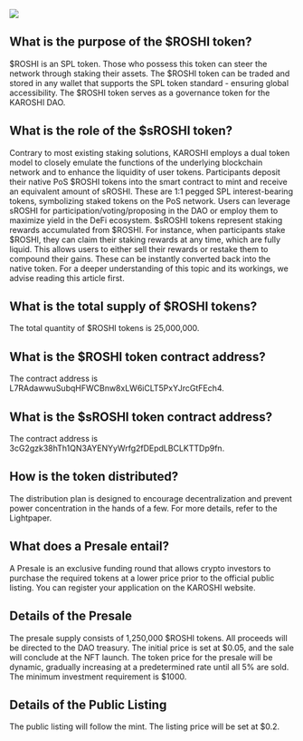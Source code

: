 
![](/rsh.webp)

## What is the purpose of the $ROSHI token?
$ROSHI is an SPL token. Those who possess this token can steer the network through staking their assets.
The $ROSHI token can be traded and stored in any wallet that supports the SPL token standard - ensuring global accessibility.
The $ROSHI token serves as a governance token for the KAROSHI DAO.

## What is the role of the $sROSHI token?
Contrary to most existing staking solutions, KAROSHI employs a dual token model to closely emulate the functions of the underlying blockchain network and to enhance the liquidity of user tokens.
Participants deposit their native PoS $ROSHI tokens into the smart contract to mint and receive an equivalent amount of sROSHI. These are 1:1 pegged SPL interest-bearing tokens, symbolizing staked tokens on the PoS network. Users can leverage sROSHI for participation/voting/proposing in the DAO or employ them to maximize yield in the DeFi ecosystem.
$sROSHI tokens represent staking rewards accumulated from $ROSHI. For instance, when participants stake $ROSHI, they can claim their staking rewards at any time, which are fully liquid. This allows users to either sell their rewards or restake them to compound their gains. These can be instantly converted back into the native token.
For a deeper understanding of this topic and its workings, we advise reading this article first.

## What is the total supply of $ROSHI tokens?
The total quantity of $ROSHI tokens is 25,000,000.

## What is the $ROSHI token contract address?
The contract address is L7RAdawwuSubqHFWCBnw8xLW6iCLT5PxYJrcGtFEch4.

## What is the $sROSHI token contract address?
The contract address is 3cG2gzk38hTh1QN3AYENYyWrfg2fDEpdLBCLKTTDp9fn.

## How is the token distributed?
The distribution plan is designed to encourage decentralization and prevent power concentration in the hands of a few. For more details, refer to the Lightpaper.

## What does a Presale entail?
A Presale is an exclusive funding round that allows crypto investors to purchase the required tokens at a lower price prior to the official public listing.
You can register your application on the KAROSHI website.

## Details of the Presale
The presale supply consists of 1,250,000 $ROSHI tokens. All proceeds will be directed to the DAO treasury.
The initial price is set at $0.05, and the sale will conclude at the NFT launch. The token price for the presale will be dynamic, gradually increasing at a predetermined rate until all 5% are sold.
The minimum investment requirement is $1000.

## Details of the Public Listing
The public listing will follow the mint. The listing price will be set at $0.2.